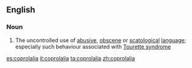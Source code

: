 ==English==

===Noun===
{{wikipedia}}
{{en-noun|-}}

# The uncontrolled use of [[abusive]], [[obscene]] or [[scatological]] [[language]]; especially such behaviour associated with [[Tourette syndrome]]

[[es:coprolalia]]
[[it:coprolalia]]
[[ta:coprolalia]]
[[zh:coprolalia]]
